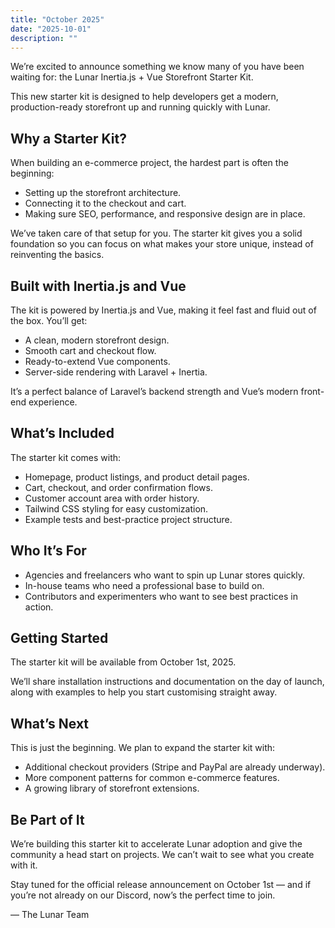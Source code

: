 ```yaml
---
title: "October 2025"
date: "2025-10-01"
description: ""
---
```


We’re excited to announce something we know many of you have been waiting for: the Lunar Inertia.js + Vue Storefront Starter Kit.

This new starter kit is designed to help developers get a modern, production-ready storefront up and running quickly with Lunar.

## Why a Starter Kit?

When building an e-commerce project, the hardest part is often the beginning:
- Setting up the storefront architecture.
- Connecting it to the checkout and cart.
- Making sure SEO, performance, and responsive design are in place.

We’ve taken care of that setup for you. The starter kit gives you a solid foundation so you can focus on what makes your store unique, instead of reinventing the basics.

## Built with Inertia.js and Vue

The kit is powered by Inertia.js and Vue, making it feel fast and fluid out of the box. You’ll get:
- A clean, modern storefront design.
- Smooth cart and checkout flow.
- Ready-to-extend Vue components.
- Server-side rendering with Laravel + Inertia.

It’s a perfect balance of Laravel’s backend strength and Vue’s modern front-end experience.

## What’s Included

The starter kit comes with:
- Homepage, product listings, and product detail pages.
- Cart, checkout, and order confirmation flows.
- Customer account area with order history.
- Tailwind CSS styling for easy customization.
- Example tests and best-practice project structure.

## Who It’s For
- Agencies and freelancers who want to spin up Lunar stores quickly.
- In-house teams who need a professional base to build on.
- Contributors and experimenters who want to see best practices in action.

## Getting Started

The starter kit will be available from October 1st, 2025.

We’ll share installation instructions and documentation on the day of launch, along with examples to help you start customising straight away.

## What’s Next

This is just the beginning. We plan to expand the starter kit with:
- Additional checkout providers (Stripe and PayPal are already underway).
- More component patterns for common e-commerce features.
- A growing library of storefront extensions.

## Be Part of It

We’re building this starter kit to accelerate Lunar adoption and give the community a head start on projects. We can’t wait to see what you create with it.

Stay tuned for the official release announcement on October 1st — and if you’re not already on our Discord, now’s the perfect time to join.

— The Lunar Team
